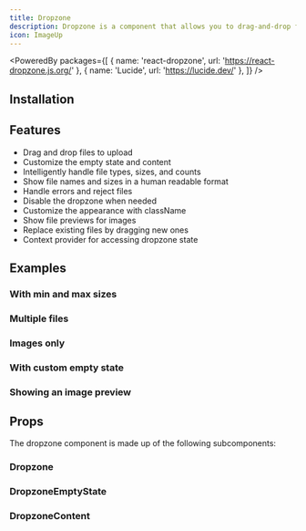 ```yaml
---
title: Dropzone
description: Dropzone is a component that allows you to drag-and-drop files into a container to process them.
icon: ImageUp
---
```


<PoweredBy packages={[
  { name: 'react-dropzone', url: 'https://react-dropzone.js.org/' },
  { name: 'Lucide', url: 'https://lucide.dev/' },
]} />

<Preview path="dropzone" />

## Installation

<Installer packageName="dropzone" />

## Features

- Drag and drop files to upload
- Customize the empty state and content
- Intelligently handle file types, sizes, and counts
- Show file names and sizes in a human readable format
- Handle errors and reject files
- Disable the dropzone when needed
- Customize the appearance with className
- Show file previews for images
- Replace existing files by dragging new ones
- Context provider for accessing dropzone state

## Examples

### With min and max sizes

<Preview path="dropzone-min-max" />

### Multiple files

<Preview path="dropzone-multiple" />

### Images only

<Preview path="dropzone-accept" />

### With custom empty state

<Preview path="dropzone-custom-empty-state" />

### Showing an image preview

<Preview path="dropzone-image-preview" />

## Props

The dropzone component is made up of the following subcomponents:

### Dropzone

<AutoTypeTable path="node_modules/@repo/dropzone/index.tsx" name="DropzoneProps" />

### DropzoneEmptyState

<AutoTypeTable path="node_modules/@repo/dropzone/index.tsx" name="DropzoneEmptyStateProps" />

### DropzoneContent

<AutoTypeTable path="node_modules/@repo/dropzone/index.tsx" name="DropzoneContentProps" />
